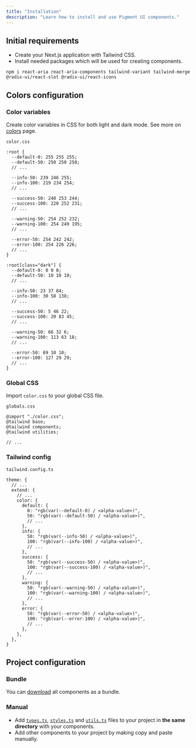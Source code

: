 ```yaml
---
title: "Installation"
description: "Learn how to install and use Pigment UI components."
---
```


## Initial requirements

- Create your Next.js application with Tailwind CSS.
- Install needed packages which will be used for creating components.

```
npm i react-aria react-aria-components tailwind-variant tailwind-merge @radix-ui/react-slot @radix-ui/react-icons
```

## Colors configuration

<Steps>

### Color variables

Create color variables in CSS for both light and dark mode. See more on [colors](/docs/overview/colors) page.

`color.css`

```
:root {
  --default-0: 255 255 255;
  --default-50: 250 250 250;
  // ...

  --info-50: 239 246 255;
  --info-100: 219 234 254;
  // ...

  --success-50: 240 253 244;
  --success-100: 220 252 231;
  // ...

  --warning-50: 254 252 232;
  --warning-100: 254 249 195;
  // ...

  --error-50: 254 242 242;
  --error-100: 254 226 226;
  // ...
}

:root[class="dark"] {
  --default-0: 0 0 0;
  --default-50: 10 10 10;
  // ...

  --info-50: 23 37 84;
  --info-100: 30 58 138;
  // ...

  --success-50: 5 46 22;
  --success-100: 20 83 45;
  // ...

  --warning-50: 66 32 6;
  --warning-100: 113 63 18;
  // ...

  --error-50: 69 10 10;
  --error-100: 127 29 29;
  // ...
}
```

### Global CSS

Import `color.css` to your global CSS file.

`globals.css`

```
@import "./color.css";
@tailwind base;
@tailwind components;
@tailwind utilities;

// ...
```

### Tailwind config

`tailwind.config.ts`

```
theme: {
  // ...
  extend: {
    // ...
    color: {
      default: {
        0: "rgb(var(--default-0) / <alpha-value>)",
        50: "rgb(var(--default-50) / <alpha-value>)",
        // ...
      },
      info: {
        50: "rgb(var(--info-50) / <alpha-value>)",
        100: "rgb(var(--info-100) / <alpha-value>)",
        // ...
      },
      success: {
        50: "rgb(var(--success-50) / <alpha-value>)",
        100: "rgb(var(--success-100) / <alpha-value>)",
        // ...
      },
      warning: {
        50: "rgb(var(--warning-50) / <alpha-value>)",
        100: "rgb(var(--warning-100) / <alpha-value>)",
        // ...
      },
      error: {
        50: "rgb(var(--error-50) / <alpha-value>)",
        100: "rgb(var(--error-100) / <alpha-value>)",
        // ...
      },
    },
  },
}
```

</Steps>

## Project configuration

### Bundle

You can [download](https://download-directory.github.io/?url=https://github.com/pigment-ui/pui-web/tree/main/src/ui) all components as a bundle.

### Manual

- Add [`types.ts`](https://github.com/pigment-ui/pui-web/blob/main/src/ui/types.ts), [`styles.ts`](https://github.com/pigment-ui/pui-web/blob/main/src/ui/styles.ts) and [`utils.ts`](https://github.com/pigment-ui/pui-web/blob/main/src/ui/utils.ts) files to your project in **the same directory** with your components.
- Add other components to your project by making copy and paste manually.
